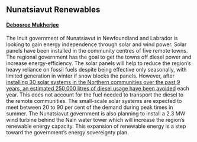 ## Nunatsiavut Renewables
#### [Debosree Mukherjee](https://www.linkedin.com/in/debosree-mukherjee/)

The Inuit government of Nunatsiavut in Newfoundland and Labrador is looking to gain energy independence through solar and wind power. Solar panels have been installed in the community centres of five remote towns. The regional government has the goal to get the towns off diesel power and increase energy-efficiency. The solar panels will help to reduce the region’s heavy reliance on fossil fuels despite being effective only seasonally, with limited generation in winter if snow blocks the panels. However, after [installing 30 solar systems in the Northern communities over the past 9 years, an estimated 250,000 litres of diesel usage have been avoided](https://www.cbc.ca/news/canada/newfoundland-labrador/solar-nunatsiavut-1.6565534) each year. This does not account for the fuel needed to transport the diesel to the remote communities. The small-scale solar systems are expected to meet between 20 to 90 per cent of the demand during peak times in summer.  The Nunatsiavut government is also planning to install a 2.3 MW wind turbine behind the Nain water tower which will increase the region’s renewable energy capacity. This expansion of renewable energy is a step toward the government’s energy sovereignty plan. 
